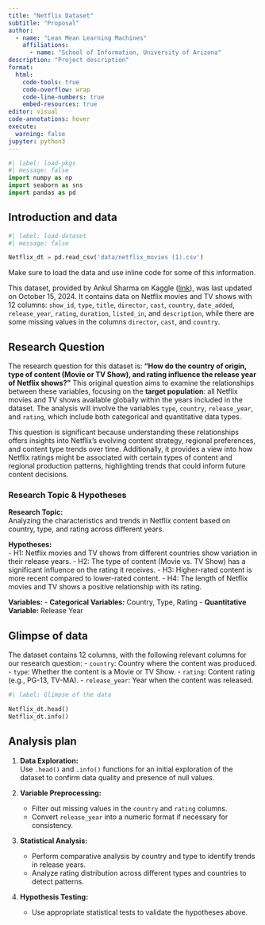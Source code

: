 ```yaml
---
title: "Netflix Dataset"
subtitle: "Proposal"
author: 
  - name: "Lean Mean Learning Machines"
    affiliations:
      - name: "School of Information, University of Arizona"
description: "Project description"
format:
  html:
    code-tools: true
    code-overflow: wrap
    code-line-numbers: true
    embed-resources: true
editor: visual
code-annotations: hover
execute:
  warning: false
jupyter: python3
---
```


```python
#| label: load-pkgs
#| message: false
import numpy as np
import seaborn as sns
import pandas as pd
```

## Introduction and data

```python
#| label: load-dataset
#| message: false

Netflix_dt = pd.read_csv('data/netflix_movies (1).csv')
```

Make sure to load the data and use inline code for some of this information.

This dataset, provided by Ankul Sharma on Kaggle ([link](https://www.kaggle.com/datasets/ankulsharma150/netflix-data-analysis/data)), was last updated on October 15, 2024. It contains data on Netflix movies and TV shows with 12 columns: `show_id`, `type`, `title`, `director`, `cast`, `country`, `date_added`, `release_year`, `rating`, `duration`, `listed_in`, and `description`, while there are some missing values in the columns `director`, `cast`, and `country`.

## Research Question

The research question for this dataset is: **"How do the country of origin, type of content (Movie or TV Show), and rating influence the release year of Netflix shows?"** This original question aims to examine the relationships between these variables, focusing on the **target population**: all Netflix movies and TV shows available globally within the years included in the dataset. The analysis will involve the variables `type`, `country`, `release_year`, and `rating`, which include both categorical and quantitative data types.

This question is significant because understanding these relationships offers insights into Netflix’s evolving content strategy, regional preferences, and content type trends over time. Additionally, it provides a view into how Netflix ratings might be associated with certain types of content and regional production patterns, highlighting trends that could inform future content decisions.

### Research Topic & Hypotheses

**Research Topic:**\
Analyzing the characteristics and trends in Netflix content based on country, type, and rating across different years.

**Hypotheses:**\
- H1: Netflix movies and TV shows from different countries show variation in their release years. - H2: The type of content (Movie vs. TV Show) has a significant influence on the rating it receives. - H3: Higher-rated content is more recent compared to lower-rated content. - H4: The length of Netflix movies and TV shows a positive relationship with its rating.

**Variables:** - **Categorical Variables:** Country, Type, Rating - **Quantitative Variable:** Release Year

## Glimpse of data

The dataset contains 12 columns, with the following relevant columns for our research question: - `country`: Country where the content was produced. - `type`: Whether the content is a Movie or TV Show. - `rating`: Content rating (e.g., PG-13, TV-MA). - `release_year`: Year when the content was released.

```python
#| label: Glimpse of the data

Netflix_dt.head()
Netflix_dt.info()
```

## Analysis plan

1.  **Data Exploration:**\
    Use `.head()` and `.info()` functions for an initial exploration of the dataset to confirm data quality and presence of null values.

2.  **Variable Preprocessing:**

    -   Filter out missing values in the `country` and `rating` columns.
    -   Convert `release_year` into a numeric format if necessary for consistency.

3.  **Statistical Analysis:**

    -   Perform comparative analysis by country and type to identify trends in release years.
    -   Analyze rating distribution across different types and countries to detect patterns.

4.  **Hypothesis Testing:**

    -   Use appropriate statistical tests to validate the hypotheses above.